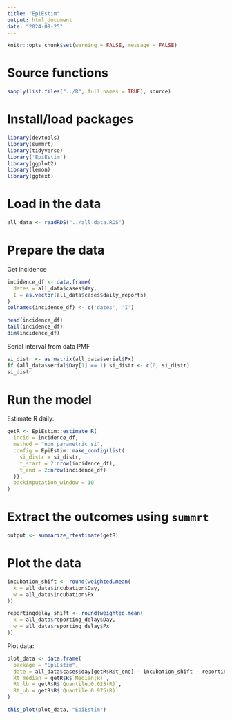 ```yaml
---
title: "EpiEstim"
output: html_document
date: "2024-09-25"
---
```


```r
knitr::opts_chunk$set(warning = FALSE, message = FALSE) 
```

# Source functions
```r
sapply(list.files("../R", full.names = TRUE), source)
```

# Install/load packages

```r
library(devtools)
library(summrt)
library(tidyverse)
library('EpiEstim')
library(ggplot2)
library(lemon)
library(ggtext)
```

# Load in the data

```r
all_data <- readRDS("../all_data.RDS")
```

# Prepare the data

Get incidence

```r
incidence_df <- data.frame(
  dates = all_data$cases$day,
  I = as.vector(all_data$cases$daily_reports)
)
colnames(incidence_df) <- c('dates', 'I')

head(incidence_df)
tail(incidence_df)
dim(incidence_df)
```

Serial interval from data PMF

```r
si_distr <- as.matrix(all_data$serial$Px)
if (all_data$serial$Day[1] == 1) si_distr <- c(0, si_distr)
si_distr
```

# Run the model

Estimate R daily:

```r
getR <- EpiEstim::estimate_R(
  incid = incidence_df,
  method = "non_parametric_si",
  config = EpiEstim::make_config(list(
    si_distr = si_distr,
    t_start = 2:nrow(incidence_df),
    t_end = 2:nrow(incidence_df)
  )),
  backimputation_window = 10
)
```

# Extract the outcomes using `summrt`

```r
output <- summarize_rtestimate(getR)
```

# Plot the data

```r
incubation_shift <- round(weighted.mean(
  x = all_data$incubation$Day,
  w = all_data$incubation$Px
))

reportingdelay_shift <- round(weighted.mean(
  x = all_data$reporting_delay$Day,
  w = all_data$reporting_delay$Px
))
```

Plot data:

```r
plot_data <- data.frame(
  package = "EpiEstim",
  date = all_data$cases$day[getR$R$t_end] - incubation_shift - reportingdelay_shift,
  Rt_median = getR$R$`Median(R)`,
  Rt_lb = getR$R$`Quantile.0.025(R)`,
  Rt_ub = getR$R$`Quantile.0.975(R)`
)

this_plot(plot_data, "EpiEstim")
```